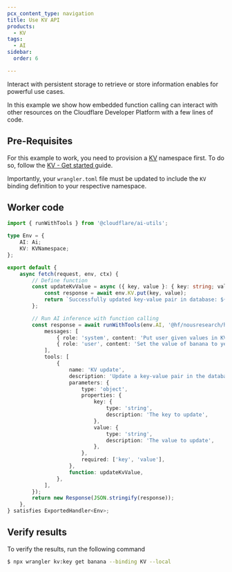 ```yaml
---
pcx_content_type: navigation
title: Use KV API
products:
  - KV
tags:
  - AI
sidebar:
  order: 6

---
```


Interact with persistent storage to retrieve or store information enables for powerful use cases.

In this example we show how embedded function calling can interact with other resources on the Cloudflare Developer Platform with a few lines of code.

## Pre-Requisites

For this example to work, you need to provision a [KV](/kv/) namespace first. To do so, follow the [KV - Get started ](/kv/get-started/) guide.

Importantly, your `wrangler.toml` file must be updated to include the `KV` binding definition to your respective namespace.

## Worker code

```ts title="Embedded function calling example with KV API"
import { runWithTools } from '@cloudflare/ai-utils';

type Env = {
	AI: Ai;
	KV: KVNamespace;
};

export default {
	async fetch(request, env, ctx) {
		// Define function
		const updateKvValue = async ({ key, value }: { key: string; value: string }) => {
			const response = await env.KV.put(key, value);
			return `Successfully updated key-value pair in database: ${response}`;
		};

		// Run AI inference with function calling
		const response = await runWithTools(env.AI, '@hf/nousresearch/hermes-2-pro-mistral-7b', {
			messages: [
				{ role: 'system', content: 'Put user given values in KV' },
				{ role: 'user', content: 'Set the value of banana to yellow.' },
			],
			tools: [
				{
					name: 'KV update',
					description: 'Update a key-value pair in the database',
					parameters: {
						type: 'object',
						properties: {
							key: {
								type: 'string',
								description: 'The key to update',
							},
							value: {
								type: 'string',
								description: 'The value to update',
							},
						},
						required: ['key', 'value'],
					},
					function: updateKvValue,
				},
			],
		});
		return new Response(JSON.stringify(response));
	},
} satisfies ExportedHandler<Env>;

```

## Verify results

To verify the results, run the following command

```sh
$ npx wrangler kv:key get banana --binding KV --local
```
